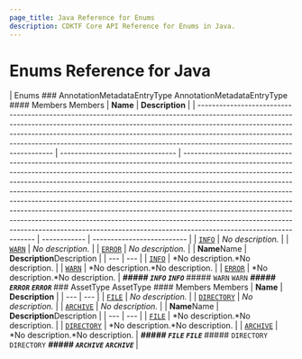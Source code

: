 ```yaml
---
page_title: Java Reference for Enums
description: CDKTF Core API Reference for Enums in Java.
---
```


<!-- This file is generated through yarn generate-docs -->

# Enums Reference for Java

| Enums <a name="Enums" id="Enums"></a>### AnnotationMetadataEntryType <a name="AnnotationMetadataEntryType" id="cdktf.AnnotationMetadataEntryType"></a>AnnotationMetadataEntryType <a name="AnnotationMetadataEntryType" id="cdktf.AnnotationMetadataEntryType"></a>#### Members <a name="Members" id="Members"></a>Members <a name="Members" id="Members"></a> | **Name**                         | **Description**                                                                                                                                                                                                                                                                                                                                                                                                                                                                                                                                                                                                                                                                       |
| -------------------------------------------------------------------------------------------------------------------------------------------------------------------------------------------------------------------------------------------------------------------------------------------------------------------------------------------------------------- | -------------------------------- | ------------------------------------------------------------------------------------------------------------------------------------------------------------------------------------------------------------------------------------------------------------------------------------------------------------------------------------------------------------------------------------------------------------------------------------------------------------------------------------------------------------------------------------------------------------------------------------------------------------------------------------------------------------------------------------- | ------------ | -------------------------- |
| <code><a href="#cdktf.AnnotationMetadataEntryType.INFO">INFO</a></code>                                                                                                                                                                                                                                                                                        | _No description._                |
| <code><a href="#cdktf.AnnotationMetadataEntryType.WARN">WARN</a></code>                                                                                                                                                                                                                                                                                        | _No description._                |
| <code><a href="#cdktf.AnnotationMetadataEntryType.ERROR">ERROR</a></code>                                                                                                                                                                                                                                                                                      | _No description._                |                                                                                                                                                                                                                                                                                                                                                                                                                                                                                                                                                                                                                                                                                       | **Name**Name | **Description**Description |
| ---                                                                                                                                                                                                                                                                                                                                                            | ---                              |
| <code><a href="#cdktf.AnnotationMetadataEntryType.INFO">INFO</a></code>                                                                                                                                                                                                                                                                                        | *No description.*No description. |
| <code><a href="#cdktf.AnnotationMetadataEntryType.WARN">WARN</a></code>                                                                                                                                                                                                                                                                                        | *No description.*No description. |
| <code><a href="#cdktf.AnnotationMetadataEntryType.ERROR">ERROR</a></code>                                                                                                                                                                                                                                                                                      | *No description.*No description. | **_##### `INFO` <a name="INFO" id="cdktf.AnnotationMetadataEntryType.INFO"></a>`INFO` <a name="INFO" id="cdktf.AnnotationMetadataEntryType.INFO"></a>_**##### `WARN` <a name="WARN" id="cdktf.AnnotationMetadataEntryType.WARN"></a>`WARN` <a name="WARN" id="cdktf.AnnotationMetadataEntryType.WARN"></a>**_##### `ERROR` <a name="ERROR" id="cdktf.AnnotationMetadataEntryType.ERROR"></a>`ERROR` <a name="ERROR" id="cdktf.AnnotationMetadataEntryType.ERROR"></a>_**### AssetType <a name="AssetType" id="cdktf.AssetType"></a>AssetType <a name="AssetType" id="cdktf.AssetType"></a>#### Members <a name="Members" id="Members"></a>Members <a name="Members" id="Members"></a> | **Name**     | **Description**            |
| ---                                                                                                                                                                                                                                                                                                                                                            | ---                              |
| <code><a href="#cdktf.AssetType.FILE">FILE</a></code>                                                                                                                                                                                                                                                                                                          | _No description._                |
| <code><a href="#cdktf.AssetType.DIRECTORY">DIRECTORY</a></code>                                                                                                                                                                                                                                                                                                | _No description._                |
| <code><a href="#cdktf.AssetType.ARCHIVE">ARCHIVE</a></code>                                                                                                                                                                                                                                                                                                    | _No description._                |                                                                                                                                                                                                                                                                                                                                                                                                                                                                                                                                                                                                                                                                                       | **Name**Name | **Description**Description |
| ---                                                                                                                                                                                                                                                                                                                                                            | ---                              |
| <code><a href="#cdktf.AssetType.FILE">FILE</a></code>                                                                                                                                                                                                                                                                                                          | *No description.*No description. |
| <code><a href="#cdktf.AssetType.DIRECTORY">DIRECTORY</a></code>                                                                                                                                                                                                                                                                                                | *No description.*No description. |
| <code><a href="#cdktf.AssetType.ARCHIVE">ARCHIVE</a></code>                                                                                                                                                                                                                                                                                                    | *No description.*No description. | **_##### `FILE` <a name="FILE" id="cdktf.AssetType.FILE"></a>`FILE` <a name="FILE" id="cdktf.AssetType.FILE"></a>_**##### `DIRECTORY` <a name="DIRECTORY" id="cdktf.AssetType.DIRECTORY"></a>`DIRECTORY` <a name="DIRECTORY" id="cdktf.AssetType.DIRECTORY"></a>**_##### `ARCHIVE` <a name="ARCHIVE" id="cdktf.AssetType.ARCHIVE"></a>`ARCHIVE` <a name="ARCHIVE" id="cdktf.AssetType.ARCHIVE"></a>_**                                                                                                                                                                                                                                                                                |
